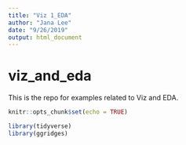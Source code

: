 ```yaml
---
title: "Viz 1_EDA"
author: "Jana Lee"
date: "9/26/2019"
output: html_document
---
```

# viz_and_eda

This is the repo for examples related to Viz and EDA.

```r
knitr::opts_chunk$set(echo = TRUE)
```

```r
library(tidyverse)
library(ggridges)
```

